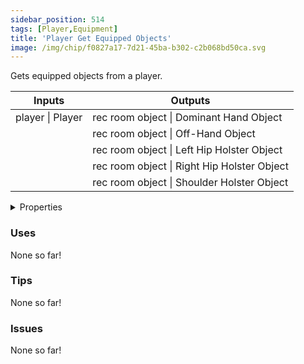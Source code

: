 ```yaml
---
sidebar_position: 514
tags: [Player,Equipment]
title: 'Player Get Equipped Objects'
image: /img/chip/f0827a17-7d21-45ba-b302-c2b068bd50ca.svg
---
```


Gets equipped objects from a player.



<IChip uuid="f0827a17-7d21-45ba-b302-c2b068bd50ca"/>

<table><thead><tr><th>Inputs</th><th>Outputs</th></tr></thead><tbody><tr><td>player | Player</td><td>rec room object | Dominant Hand Object</td></tr><tr><td /><td>rec room object | Off-Hand Object</td></tr><tr><td /><td>rec room object | Left Hip Holster Object</td></tr><tr><td /><td>rec room object | Right Hip Holster Object</td></tr><tr><td /><td>rec room object | Shoulder Holster Object</td></tr></tbody></table>

<details>
  <summary>Properties</summary>
  <div>
    <div>
    <table>
      <tbody>
        <tr>
          <td>Is beta required?</td>
          <td>No</td>
        </tr>
        <tr>
          <td>Is chip a trolling risk?</td>
          <td>No</td>
        </tr>
        <tr>
          <td>Is chip a role assignment risk?</td>
          <td>No</td>
        </tr>
        <tr>
          <td>Chip UUID</td>
          <td>f0827a17-7d21-45ba-b302-c2b068bd50ca</td>
        </tr>
        <tr>
          <td>Room availability</td>
          <td>Available everywhere</td>
        </tr>
      </tbody>
    </table>
    </div>
  </div>
</details>

### Uses

None so far!

### Tips

None so far!

### Issues

None so far!